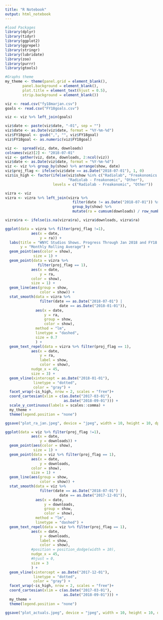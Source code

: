 ```yaml
---
title: "R Notebook"
output: html_notebook
---
```


```r
#load Packages
library(dplyr)
library(tidyr)
library(ggplot2)
library(ggrepel)
library(stringr)
library(lubridate)
library(zoo)
library(purrr)
library(gtools)
```

```r
#Graphs theme
my_theme <- theme(panel.grid = element_blank(),
        panel.background = element_blank(),
        plot.title = element_text(hjust = 0.5),
        strip.background = element_blank())

```

```r
viz <- read.csv("fy18marjan.csv")
goals <- read.csv("FY18goals.csv")

viz <- viz %>% left_join(goals)

viz$date <- paste(viz$date, "-01", sep = "")
viz$date <- as.Date(viz$date, format = "%Y-%m-%d")
viz$FY18goal <- gsub(",", "", viz$FY18goal)
viz$FY18goal <- as.numeric(viz$FY18goal)

viz <-  spread(viz, date, downloads)
colnames(viz)[2] <- "2018-07-01"
viz <- gather(viz, date, downloads, 2:ncol(viz))
viz$date <- as.Date(viz$date, format = "%Y-%m-%d")
viz <- viz %>% group_by(show) %>% arrange(show, date)
viz$proj_flag <- ifelse(viz$date == as.Date("2018-07-01"), 1, 0)
viz$is_high <- factor(ifelse(viz$show %in% c("Radiolab", "Freakonomics Radio"),
                             "Radiolab - Freakonomic", "Other"),
                      levels = c("Radiolab - Freakonomic", "Other"))

vizra <- viz
vizra <- vizra %>% left_join(vizra %>%
                               filter(date != as.Date("2018-07-01")) %>% 
                               group_by(show) %>% 
                               mutate(ra = cumsum(downloads) / row_number()))

vizra$ra <- ifelse(is.na(vizra$ra), vizra$downloads, vizra$ra)
```

```r
ggplot(data = vizra %>% filter(proj_flag !=1),   
            aes(x = date,
                y = ra)) +
  labs(title = "WNYC Studios Shows. Progress Through Jan 2018 and FY18 Goal Comparison",
       y = "Monthly Rolling Average") +
  geom_point(aes(color = show),
             size = 1) +
  geom_point(data = vizra %>%
               filter(proj_flag == 1),   
            aes(x = date,
                y = ra,
            color = show),
            size = 1) +
  geom_line(aes(group = show,
                color = show)) +
  stat_smooth(data = vizra %>%
                filter(date == as.Date("2018-07-01") |
                         date == as.Date("2018-01-01")),
              aes(x = date,
                  y = ra,
                  group = show,
                  color = show),
              method = "lm",
              linetype = "dashed",
              size = 0.7
              ) +
  geom_text_repel(data = vizra %>% filter(proj_flag == 1),   
            aes(x = date,
                y = ra,
                label = show,
                color = show),
            nudge_x = 45,
            size = 3) +
  geom_vline(xintercept = as.Date("2018-01-01"),
             linetype = "dotted",
             color = "gray") +
  facet_wrap(~is_high, nrow = 2, scales = "free")+
  coord_cartesian(xlim = c(as.Date("2017-03-01"),
                           as.Date("2018-09-01"))) +
  scale_y_continuous(labels = scales::comma) +
  my_theme +
  theme(legend.position = "none")

ggsave("plot_ra_jan.jpeg", device = "jpeg", width = 10, height = 10, dpi = 400)
```



```r
ggplot(data = viz %>% filter(proj_flag !=1),   
            aes(x = date,
                y = downloads)) +
  geom_point(aes(color = show),
             size = 1) +
  geom_point(data = viz %>% filter(proj_flag == 1),   
            aes(x = date,
                y = downloads,
            color = show),
            size = 1) +
  geom_line(aes(group = show,
                color = show)) +
  stat_smooth(data = viz %>%
                filter(date == as.Date("2018-07-01") |
                         date == as.Date("2017-12-01")),
              aes(x = date,
                  y = downloads,
                  group = show,
                  color = show),
              method = "lm",
              linetype = "dashed") +
  geom_text_repel(data = viz %>% filter(proj_flag == 1),   
            aes(x = date,
                y = downloads,
                label = show,
                color = show),
            #position = position_dodge(width = 10),
            nudge_x = 45,
            #hjust = 0,
            size = 3
            ) +
  geom_vline(xintercept = as.Date("2017-12-01"),
             linetype = "dotted",
             color = "gray") +
  facet_wrap(~is_high, nrow = 2, scales = "free")+
  coord_cartesian(xlim = c(as.Date("2017-03-01"),
                           as.Date("2018-09-01"))) +
  my_theme +
  theme(legend.position = "none")

ggsave("plot_actuals.jpeg", device = "jpeg", width = 10, height = 10, dpi = 400)
```








